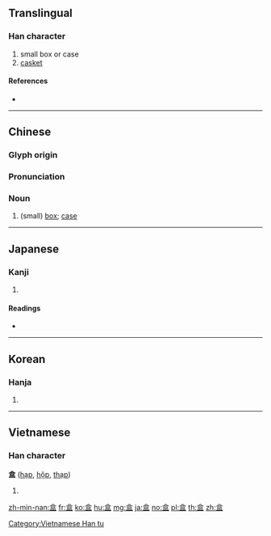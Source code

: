 {{character info/new}}
{{also|匣}}
==Translingual==

===Han character===
{{Han char|rn=108|rad=皿|as=06|sn=11|four=80107|canj=ORBT}}

# small box or case
# [[casket]]

====References====
* {{Han ref|kx=0794.070|dkj=22988|dj=1209.050|hdz=42563.030|uh=76D2|ud=30418|bh=B2B0|bd=45744}}

----

==Chinese==
{{zh-forms}}

===Glyph origin===
{{Han etym}}

===Pronunciation===
{{zh-pron
|m=hé
|c=hap6,hap6-2,haap6
|h=pfs=
|md=
|mn=a̍h/a̍p
|mn-t=ab8
|w=
|mc=y
|oc=y
|cat=n
}}

===Noun===
{{zh-noun}}

# (small) [[box]]; [[case]]

----

==Japanese==

===Kanji===
{{ja-kanji|grade=|rs=皿06}}

# {{defn|lang=ja|sort=皿06}}

====Readings====
* {{ja-readings|on=[[こう]] (kō), [[ごう]] (gō)|kun=[[ふたもの]] (futamono), [[さら]] (sara)|nanori=}}

----

==Korean==

===Hanja===
{{ko-hanja|hangeul=합|eumhun=|rv=hap|mr=hap|y=hap}}

# {{defn|lang=ko|sort=皿06}}

----

==Vietnamese==

===Han character===
'''盒''' ([[hạp]], [[hộp]], [[thạp]])

# {{defn|lang=vi}}

[[Category:Vietnamese Han tu]]

[[zh-min-nan:盒]]
[[fr:盒]]
[[ko:盒]]
[[hu:盒]]
[[mg:盒]]
[[ja:盒]]
[[no:盒]]
[[pl:盒]]
[[th:盒]]
[[zh:盒]]